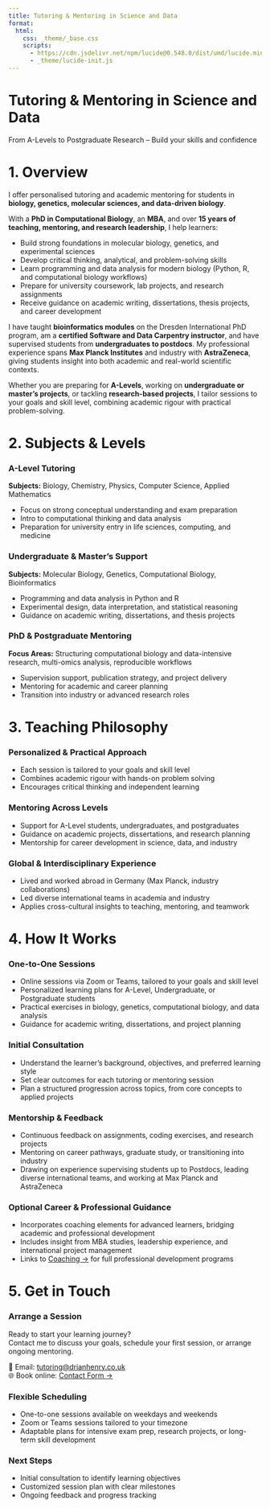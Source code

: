```yaml
---
title: Tutoring & Mentoring in Science and Data
format:
  html:
    css: _theme/_base.css
    scripts:
      - https://cdn.jsdelivr.net/npm/lucide@0.548.0/dist/umd/lucide.min.js
	  - _theme/lucide-init.js
---
```


<!-- Hero Section -->
<div class="parallax light-overlay" style="background-image: url('images/hero-tutoring.jpg'); --overlay-opacity: 0.35;">
  <div class="overlay">
   <h1>Tutoring & Mentoring in Science and Data</h1>
   <p>From A-Levels to Postgraduate Research – Build your skills and confidence</p>
  </div>
</div>

# 1. Overview

<div class="service-card card">

I offer personalised tutoring and academic mentoring for students in **biology, genetics, molecular sciences, and data-driven biology**.

With a **PhD in Computational Biology**, an **MBA**, and over **15 years of teaching, mentoring, and research leadership**, I help learners:

- Build strong foundations in molecular biology, genetics, and experimental sciences
- Develop critical thinking, analytical, and problem-solving skills
- Learn programming and data analysis for modern biology (Python, R, and computational biology workflows)
- Prepare for university coursework, lab projects, and research assignments
- Receive guidance on academic writing, dissertations, thesis projects, and career development

I have taught **bioinformatics modules** on the Dresden International PhD program, am a **certified Software and Data Carpentry instructor**, and have supervised students from **undergraduates to postdocs**. My professional experience spans **Max Planck Institutes** and industry with **AstraZeneca**, giving students insight into both academic and real-world scientific contexts.

Whether you are preparing for **A-Levels**, working on **undergraduate or master’s projects**, or tackling **research-based projects**, I tailor sessions to your goals and skill level, combining academic rigour with practical problem-solving.

</div>

# 2. Subjects & Levels

<div class="card-grid">

<div class="service-card card">

### A-Level Tutoring <i data-lucide="layers"></i>

**Subjects:** Biology, Chemistry, Physics, Computer Science, Applied Mathematics

- Focus on strong conceptual understanding and exam preparation
- Intro to computational thinking and data analysis
- Preparation for university entry in life sciences, computing, and medicine

</div>

<div class="service-card card">

### Undergraduate & Master’s Support <i data-lucide="cpu"></i> <i data-lucide="flask-conical"></i>

**Subjects:** Molecular Biology, Genetics, Computational Biology, Bioinformatics

- Programming and data analysis in Python and R
- Experimental design, data interpretation, and statistical reasoning
- Guidance on academic writing, dissertations, and thesis projects

</div>

<div class="service-card card">

### PhD & Postgraduate Mentoring <i data-lucide="target"></i> <i data-lucide="compass"></i>

**Focus Areas:** Structuring computational biology and data-intensive research, multi-omics analysis, reproducible workflows

- Supervision support, publication strategy, and project delivery
- Mentoring for academic and career planning
- Transition into industry or advanced research roles

</div>

</div>

# 3. Teaching Philosophy

<div class="card-grid">

<div class="service-card card">

### Personalized & Practical Approach <i data-lucide="lightbulb"></i> <i data-lucide="compass"></i>

- Each session is tailored to your goals and skill level
- Combines academic rigour with hands-on problem solving
- Encourages critical thinking and independent learning

</div>

<div class="service-card card">

### Mentoring Across Levels <i data-lucide="target"></i>

- Support for A-Level students, undergraduates, and postgraduates
- Guidance on academic projects, dissertations, and research planning
- Mentorship for career development in science, data, and industry

</div>

<div class="service-card card">

### Global & Interdisciplinary Experience <i data-lucide="globe"></i>

- Lived and worked abroad in Germany (Max Planck, industry collaborations)
- Led diverse international teams in academia and industry
- Applies cross-cultural insights to teaching, mentoring, and teamwork

</div>

</div>

# 4. How It Works

<div class="card-grid">

<div class="service-card card">

### One-to-One Sessions <i data-lucide="settings"></i>

- Online sessions via Zoom or Teams, tailored to your goals and skill level
- Personalized learning plans for A-Level, Undergraduate, or Postgraduate students
- Practical exercises in biology, genetics, computational biology, and data analysis
- Guidance for academic writing, dissertations, and project planning

</div>

<div class="service-card card">

### Initial Consultation <i data-lucide="calendar-check-2"></i>

- Understand the learner’s background, objectives, and preferred learning style
- Set clear outcomes for each tutoring or mentoring session
- Plan a structured progression across topics, from core concepts to applied projects

</div>

<div class="service-card card">

### Mentorship & Feedback <i data-lucide="message-square"></i>

- Continuous feedback on assignments, coding exercises, and research projects
- Mentoring on career pathways, graduate study, or transitioning into industry
- Drawing on experience supervising students up to Postdocs, leading diverse international teams, and working at Max Planck and AstraZeneca

</div>

<div class="service-card card">

### Optional Career & Professional Guidance <i data-lucide="target"></i>

- Incorporates coaching elements for advanced learners, bridging academic and professional development
- Includes insight from MBA studies, leadership experience, and international project management
- Links to [Coaching →](https://coaching.drianhenry.co.uk) for full professional development programs

</div>

</div>

# 5. Get in Touch

<div class="card-grid">

<div class="service-card card">

### Arrange a Session <i data-lucide="mail"></i>

Ready to start your learning journey?  
Contact me to discuss your goals, schedule your first session, or arrange ongoing mentoring.

📧 Email: [tutoring@drianhenry.co.uk](mailto:tutoring@drianhenry.co.uk)  
🌐 Book online: [Contact Form →](contact.qmd)

</div>

<div class="service-card card">

### Flexible Scheduling <i data-lucide="book-open"></i>

- One-to-one sessions available on weekdays and weekends
- Zoom or Teams sessions tailored to your timezone
- Adaptable plans for intensive exam prep, research projects, or long-term skill development

</div>

<div class="service-card card">

### Next Steps <i data-lucide="compass"></i>

- Initial consultation to identify learning objectives
- Customized session plan with clear milestones
- Ongoing feedback and progress tracking

</div>

</div>